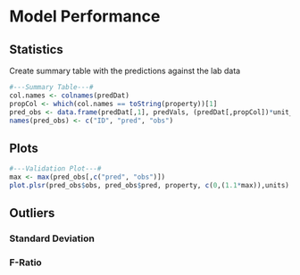 # Model Performance

## Statistics
Create summary table with the predictions against the lab data
```r
#---Summary Table---#
col.names <- colnames(predDat)
propCol <- which(col.names == toString(property))[1]
pred_obs <- data.frame(predDat[,1], predVals, (predDat[,propCol])*unit_adj)
names(pred_obs) <- c("ID", "pred", "obs")
```

## Plots
```r
#---Validation Plot---#
max <- max(pred_obs[,c("pred", "obs")])
plot.plsr(pred_obs$obs, pred_obs$pred, property, c(0,(1.1*max)),units)
```

## Outliers    

### Standard Deviation   

### F-Ratio   

